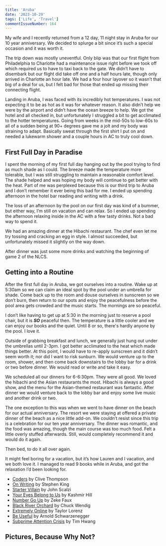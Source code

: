 ```yaml
---
title: 'Aruba'
date: '2023-10-29'
tags: ['Life', 'Travel']
commentIssueNumber: 164
---
```


My wife and I recently returned from a 12 day, 11 night stay in Aruba for our 10 year anniversary. We decided to splurge a bit since it’s such a special occasion and it was worth it.

The trip down was mostly uneventful. Only blip was that our first flight from Philadelphia to Charlotte had a maintenance issue right before we took off which required us to have to taxi back to the gate. We didn’t have to disembark but our flight did take off one and a half hours late, though only arrived in Charlotte an hour late. We had a four hour layover so it wasn’t that big of a deal for us, but I felt bad for those that ended up missing their connecting flight.

Landing in Aruba, I was faced with its incredibly hot temperatures. I was not expecting it to be as hot as it was for whatever reason. It also didn’t help we were by the airport and didn’t have the ocean breeze to help. We got the hotel and all checked in, but unfortunately I struggled a bit to get acclimated to the hotter temperatures. Going from weeks in the mid-50s to low-60s to all of a sudden being at 90+ degrees gave me a jolt and my body was straining to adapt. Basically sweat through the first shirt I put on and needed a lukewarm shower and a couple hours in AC to truly cool down.

## First Full Day in Paradise

I spent the morning of my first full day hanging out by the pool trying to find as much shade as I could. The breeze made the temperature more tolerable, but I was still struggling to maintain a reasonable comfort level. The shade helped and was hoping my body will continue to get better with the heat. Part of me was perplexed because this is our third trip to Aruba and I don’t remember it ever being this bad for me. I ended up spending afternoon in the hotel bar reading and writing with a drink.

The loss of an afternoon by the pool on our first day was kind of a bummer, but either way, I’m still on vacation and can relax. So I ended up spending the afternoon relaxing inside in the AC with a few tasty drinks. Not a bad way to spend it.

We had an amazing dinner at the Hibachi restaurant. The chef even let me try tossing and cracking an egg in style. I almost succeeded, but unfortunately missed it slightly on the way down.

After dinner was just some more drinks and watching the beginning of game 2 of the NLCS.

## Getting into a Routine


After the first full day in Aruba, we got ourselves into a routine. Wake up at 5:30am so we can claim an ideal spot by the pool under an umbrella for shade. Come back up to the room and douse ourselves in sunscreen so we don’t burn, then return to our spots and enjoy the peacefulness before the pool area gets crowded and the music starts. The mornings are so peaceful.

I don’t like having to get up at 5:30 in the morning just to reserve a pool chair, but it is **_SO_** peaceful then. The temperature is a little cooler and we can enjoy our books and the quiet. Until 8 or so, there's hardly anyone by the pool. I love it.

Outside of grabbing breakfast and lunch, we generally just hung out under the umbrellas until 2-3pm. I got better acclimated to the heat which made things better. At this point, I would have to re-apply sunscreen and it didn’t seem worth it; nor did I want to risk sunburn. We would venture up to the room, shower, and then come back downstairs to the lobby bar for a drink or two before dinner. We would read or write and take it easy.

We scheduled all our dinners for 6-6:30pm. They were all good. We loved the hibachi and the Asian restaurants the most. Hibachi is always a good show, and the menu for the Asian-themed restaurant was fantastic. After dinner we would venture back to the lobby bar and enjoy some live music and another drink or two.

The one exception to this was when we went to have dinner on the beach for our actual anniversary. The resort we were staying at offered a private dinner of the beach as a nice little add-on. We couldn’t resist since this trip is a celebration for our ten year anniversary. The dinner was romantic, and the food was amazing, though the main course was too much food. Felt a little overly stuffed afterwards. Still, would completely recommend it and would do it again.

Then bed, to do it all over again.

It might feel boring for a vacation, but it’s how Lauren and I vacation, and we both love it. I managed to read 9 books while in Aruba, and got the relaxation I’d been looking for.

- [Coders](https://bookshop.org/p/books/coders-the-making-of-a-new-tribe-and-the-remaking-of-the-world-clive-thompson/12477150?ean=9780735220584) by Clive Thompson
- [On Writing](https://bookshop.org/p/books/on-writing-a-memoir-of-the-craft-stephen-king/14560198) by Stephen King
- [Starter Villain](https://bookshop.org/p/books/starter-villain-john-scalzi/18753219?ean=9780765389220) by John Scalzi
- [Your Eyes Belong to Us](https://bookshop.org/p/books/your-face-belongs-to-us-a-secretive-startup-s-quest-to-end-privacy-as-we-know-it-kashmir-hill/19573494?ean=9780593448564) by Kashmir Hill
- [Number Go Up](https://bookshop.org/p/books/number-go-up-inside-crypto-s-wild-rise-and-staggering-fall-zeke-faux/19900961?ean=9780593443811) by Zeke Faux
- [Black River Orchard](https://bookshop.org/p/books/black-river-orchard-chuck-wendig/19598190?ean=9780593158746) by Chuck Wendig
- [Extremely Online](https://bookshop.org/p/books/extremely-online-the-untold-story-of-fame-influence-and-power-on-the-internet-taylor-lorenz/19718842?ean=9781982146863) by Taylor Lorenz
- [Be Useful](https://bookshop.org/p/books/be-useful-seven-tools-for-life-arnold-schwartzenegger/19976031) by Arnold Schwarzenegger
- [Subprime Attention Crisis](https://bookshop.org/books/subprime-attention-crisis-advertising-and-the-time-bomb-at-the-heart-of-the-internet/9780374538651) by Tim Hwang

## Pictures, Because Why Not?

<PostImage
    src="/images/posts/2023-10-29-aruba/aruba1.jpg"
    alt="A picture of the resort we stayed at featuring a pool in the center, an apartment tower behind it, and the Atlantic Ocean to the side"
    width={1024}
    height={768}
    centered
    shadowed
/>

<PostImage
    src="/images/posts/2023-10-29-aruba/aruba2.jpg"
    alt="A picture of the sun setting over the ocean with the resort in the foreground"
    width={1024}
    height={768}
    centered
    shadowed
/>

<PostImage
    src="/images/posts/2023-10-29-aruba/aruba3.jpg"
    alt="A picture of palm trees against a blue sky"
    width={768}
    height={1024}
    centered
    shadowed
/>

<PostImage
    src="/images/posts/2023-10-29-aruba/aruba4.jpg"
    alt="A picture of the ocean at dusk"
    width={1024}
    height={768}
    centered
    shadowed
/>

<PostImage
    src="/images/posts/2023-10-29-aruba/aruba5.jpg"
    alt="A gray-brown iguana sitting on a rock"
    width={1024}
    height={768}
    centered
    shadowed
/>

<PostImage
    src="/images/posts/2023-10-29-aruba/aruba6.jpg"
    alt="A picture of the pool from the umbrella I was sitting under"
    width={768}
    height={1024}
    centered
    shadowed
/>